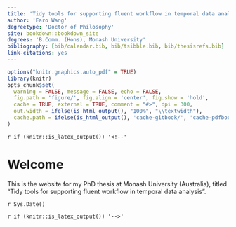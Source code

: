 ```yaml
---
title: 'Tidy tools for supporting fluent workflow in temporal data analysis'
author: 'Earo Wang'
degreetype: 'Doctor of Philosophy'
site: bookdown::bookdown_site
degrees: 'B.Comm. (Hons), Monash University'
bibliography: [bib/calendar.bib, bib/tsibble.bib, bib/thesisrefs.bib]
link-citations: yes
---
```


```r
options("knitr.graphics.auto_pdf" = TRUE)
library(knitr)
opts_chunk$set(
  warning = FALSE, message = FALSE, echo = FALSE,
  fig.path = 'figure/', fig.align = 'center', fig.show = 'hold',
  cache = TRUE, external = TRUE, comment = "#>", dpi = 300,
  out.width = ifelse(is_html_output(), "100%", "\\textwidth"),
  cache.path = ifelse(is_html_output(), 'cache-gitbook/', 'cache-pdfbook/')
)
```

`r if (knitr::is_latex_output()) '<!--'` 

# Welcome {-}

This is the website for my PhD thesis at Monash University (Australia), titled "Tidy tools for supporting fluent workflow in temporal data analysis".

`r Sys.Date()`

`r if (knitr::is_latex_output()) '-->'`
